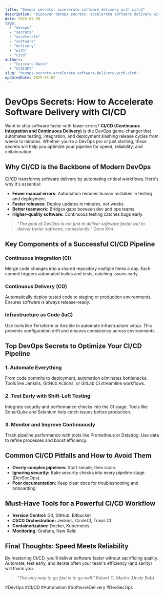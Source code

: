 ```yaml
---
title: "Devops secrets: accelerate software delivery with ci/cd"
description: "Discover devops secrets: accelerate software delivery with ci/cd with this in-depth guide, providing actionable insights and practical tips to boost your knowledge and results."
date: 2025-04-26
tags:
  - "devops"
  - "secrets"
  - "accelerate"
  - "software"
  - "delivery"
  - "with"
  - "cicd"
authors:
  - "Cojocaru David"
  - "ChatGPT"
slug: "devops-secrets-accelerate-software-delivery-with-cicd"
updatedDate: 2025-05-02
---
```


# DevOps Secrets: How to Accelerate Software Delivery with CI/CD  

Want to ship software faster with fewer errors? **CI/CD (Continuous Integration and Continuous Delivery)** is the DevOps game-changer that automates testing, integration, and deployment slashing release cycles from weeks to minutes. Whether you're a DevOps pro or just starting, these secrets will help you optimize your pipeline for speed, reliability, and collaboration.  

## Why CI/CD is the Backbone of Modern DevOps  

CI/CD transforms software delivery by automating critical workflows. Here's why it's essential:  

*   **Fewer manual errors:** Automation reduces human mistakes in testing and deployment.  
*   **Faster releases:** Deploy updates in minutes, not weeks.  
*   **Better teamwork:** Bridges gaps between dev and ops teams.  
*   **Higher-quality software:** Continuous testing catches bugs early.  

> *"The goal of DevOps is not just to deliver software faster but to deliver better software, consistently."*   Gene Kim  

## Key Components of a Successful CI/CD Pipeline  

### Continuous Integration (CI)  

Merge code changes into a shared repository multiple times a day. Each commit triggers automated builds and tests, catching issues early.  

### Continuous Delivery (CD)  

Automatically deploy tested code to staging or production environments. Ensures software is always release-ready.  

### Infrastructure as Code (IaC)  

Use tools like Terraform or Ansible to automate infrastructure setup. This prevents configuration drift and ensures consistency across environments.  

## Top DevOps Secrets to Optimize Your CI/CD Pipeline  

### 1. Automate Everything  

From code commits to deployment, automation eliminates bottlenecks. Tools like Jenkins, GitHub Actions, or GitLab CI streamline workflows.  

### 2. Test Early with Shift-Left Testing  

Integrate security and performance checks into the CI stage. Tools like SonarQube and Selenium help catch issues before production.  

### 3. Monitor and Improve Continuously  

Track pipeline performance with tools like Prometheus or Datadog. Use data to refine processes and boost efficiency.  

## Common CI/CD Pitfalls and How to Avoid Them  

*   **Overly complex pipelines:** Start simple, then scale.  
*   **Ignoring security:** Bake security checks into every pipeline stage (DevSecOps).  
*   **Poor documentation:** Keep clear docs for troubleshooting and onboarding.  

## Must-Have Tools for a Powerful CI/CD Workflow  

*   **Version Control:** Git, GitHub, Bitbucket  
*   **CI/CD Orchestration:** Jenkins, CircleCI, Travis CI  
*   **Containerization:** Docker, Kubernetes  
*   **Monitoring:** Grafana, New Relic  

## Final Thoughts: Speed Meets Reliability  

By mastering CI/CD, you'll deliver software faster without sacrificing quality. Automate, test early, and iterate often your team's efficiency (and sanity) will thank you.  

> *"The only way to go fast is to go well."*   Robert C. Martin (Uncle Bob)  

#DevOps #CI/CD #Automation #SoftwareDelivery #DevSecOps